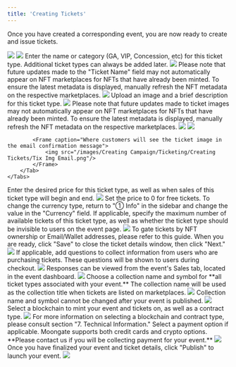 ```yaml
---
title: 'Creating Tickets'
---
```


Once you have created a corresponding event, you are now ready to create and issue tickets.

<Steps>
  <Step title="Sign into the Moongate Merchant Portal">
  </Step>
  <Step title="Click '③ Tickets'">
    <img src="/images/Creating Campaign/Ticketing/Creating Tickets/3 Tix Location.png"/>
  </Step>
  <Step title="Click 'Add Ticket'">
    <img src="/images/Creating Campaign/Ticketing/Creating Tickets/Add Tix Button Location.png"/>
  </Step>
  <Step title="Add Ticket Name/Tier">
    Enter the name or category (GA, VIP, Concession, etc) for this ticket type. Additional ticket types can always be added later.
    <img src="/images/Creating Campaign/Ticketing/Creating Tickets/Tix Name Field.png"/>
    <Warning>
        Please note that future updates made to the "Ticket Name" field may not automatically appear on NFT 
        marketplaces for NFTs that have already been minted. To ensure the latest metadata is displayed, 
        manually refresh the NFT metadata on the respective marketplaces.
    </Warning>
    <Frame caption="Where customers will see the different ticket types">
        <img src="/images/Creating Campaign/Ticketing/Creating Tickets/Tix Type Location.png"/>
    </Frame>
  </Step>
  <Step title="Add Ticket Image and Description">
    Upload an image and a brief description for this ticket type.
    <img src="/images/Creating Campaign/Ticketing/Creating Tickets/Add Tix Img and Desc.png"/>
    <Warning>
        Please note that future updates made to ticket images may not automatically appear on NFT 
        marketplaces for NFTs that have already been minted. To ensure the latest metadata is displayed,
        manually refresh the NFT metadata on the respective marketplaces.
    </Warning>
    <Tabs>
        <Tab title="Ticket Description">
            <Frame caption="Where customers will see the ticket description during checkout">
                <img src="/images/Creating Campaign/Ticketing/Creating Tickets/Tix Desc Location.png"/>
            </Frame>
        </Tab>
        <Tab title="Ticket Image">
            <Frame caption="Where customers will see the ticket image when checking out">
                <img src="/images/Creating Campaign/Ticketing/Creating Tickets/Tix Img Checkout.png"/>
            </Frame>

            <Frame caption="Where customers will see the ticket image in the email confirmation message">
                <img src="/images/Creating Campaign/Ticketing/Creating Tickets/Tix Img Email.png"/>
            </Frame>
        </Tab>
    </Tabs>
  </Step>
  <Step title="Specify Ticket Price and Sales Period">
    Enter the desired price for this ticket type, as well as when sales of this ticket type will begin and end.
    <img src="/images/Creating Campaign/Ticketing/Creating Tickets/Tix Price Sales Period.png"/>
    <Tip>
        Set the price to 0 for free tickets.
    </Tip>
    <Tip>
        To change the currency type, return to "① Info" in the sidebar and change the value in the "Currency" field.
    </Tip>
  </Step>
  <Step title="Specify Advanced Options (Optional)">
    If applicable, specify the maximum number of available tickets of this ticket type, as well as whether the 
    ticket type should be invisible to users on the event page.
    <img src= "/images/Creating Campaign/Ticketing/Creating Tickets/Tix Price Sales Period.png"/>
    <Info>
        To gate tickets by NFT ownership or Email/Wallet addresses, please refer to this guide.
    </Info>
    When you are ready, click "Save" to close the ticket details window, then click "Next."
  </Step>
  <Step title="Add Questions (Optional)">
    <img src="/images/Creating Campaign/Ticketing/Creating Tickets/Add Qs.gif"/>
    If applicable, add questions to collect information from users who are purchasing tickets. These questions 
    will be shown to users during checkout.
    <img src="/images/Creating Campaign/Ticketing/Creating Tickets/Qs.png"/>
    Responses can be viewed from the event's Sales tab, located in the event dashboard.
    <img src="/images/Creating Campaign/Ticketing/Creating Tickets/Reponses.gif"/>
  </Step>
  <Step title="Specify Contract Settings and Payment Options">
    Choose a collection name and symbol for **all ticket types associated with your event.** The collection name will be used as the collection title when tickets are listed on marketplaces.
    <img src="/images/Creating Campaign/Ticketing/Creating Tickets/Contract Blank.png"/>
    <Warning>
        Collection name and symbol cannot be changed after your event is published.
    </Warning>
    <img src="/images/Creating Campaign/Ticketing/Creating Tickets/Collection Name OS Location.png"/>
    Select a blockchain to mint your event and tickets on, as well as a contract type.
    <img src="/images/Creating Campaign/Ticketing/Creating Tickets/Contract Filled.png"/>
    <Info>
        For more information on selecting a blockchain and contract type, please consult section "7. Technical Information."
    </Info>
    Select a payment option if applicable. Moongate supports both credit cards and crypto options. **Please contact us if you will be collecting payment for your event.**
    <img src="/images/Creating Campaign/Ticketing/Creating Tickets/Payment Options.png"/>
  </Step>
  <Step title="Publish Your Event">
    Once you have finalized your event and ticket details, click "Publish" to launch your event.
    <img src="/images/Creating Campaign/Ticketing/Creating Tickets/Publish Button Location.png"/>
  </Step>
</Steps>